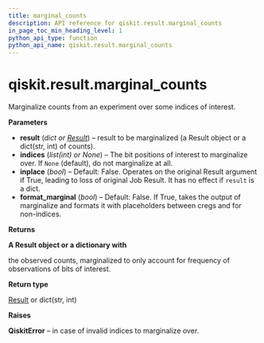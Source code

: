 ```yaml
---
title: marginal_counts
description: API reference for qiskit.result.marginal_counts
in_page_toc_min_heading_level: 1
python_api_type: function
python_api_name: qiskit.result.marginal_counts
---
```


# qiskit.result.marginal\_counts

<Function id="qiskit.result.marginal_counts" name="marginal_counts" isDedicatedPage={true} github="https://github.com/qiskit/qiskit/tree/stable/0.18/qiskit/result/utils.py" signature="marginal_counts(result, indices=None, inplace=False, format_marginal=False)">
  Marginalize counts from an experiment over some indices of interest.

  **Parameters**

  *   **result** (*dict or* [*Result*](qiskit.result.Result "qiskit.result.Result")) – result to be marginalized (a Result object or a dict(str, int) of counts).
  *   **indices** (*list(int) or None*) – The bit positions of interest to marginalize over. If `None` (default), do not marginalize at all.
  *   **inplace** (*bool*) – Default: False. Operates on the original Result argument if True, leading to loss of original Job Result. It has no effect if `result` is a dict.
  *   **format\_marginal** (*bool*) – Default: False. If True, takes the output of marginalize and formats it with placeholders between cregs and for non-indices.

  **Returns**

  **A Result object or a dictionary with**

  the observed counts, marginalized to only account for frequency of observations of bits of interest.

  **Return type**

  [Result](qiskit.result.Result "qiskit.result.Result") or dict(str, int)

  **Raises**

  **QiskitError** – in case of invalid indices to marginalize over.
</Function>

